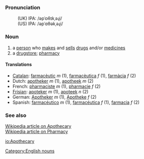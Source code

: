 ===Pronunciation===
:(UK) IPA: /əpˈɒθɪkˌəɻi/
:(US) IPA: /əpˈɑθəkˌəɻi/

===Noun===
# a [[person]] who [[make]]s and [[sell]]s [[drug]]s and/or [[medicine]]s
# a [[drugstore]]; [[pharmacy]]

====Translations====
*[[Catalan]]: [[farmacèutic]] ''m'' (1), [[farmacèutica]] ''f'' (1), [[farmàcia]] ''f'' (2)
*Dutch: [[apotheker]] ''m'' (1), [[apotheek]] ''m'' (2)
*French: [[pharmaciste]] ''m'' (1), [[pharmacie]] ''f'' (2)
*[[Frisian]]: [[apoteker]] ''m'' (1), [[apoteek]] ''n'' (2)
*German: [[Apotheker]] ''m'' (1), [[Apotheke]] ''f'' (2)
*Spanish: [[farmacéutico]] ''m'' (1), [[farmacéutica]] ''f'' (1), [[farmacia]] ''f'' (2)

===See also===
[http://en.wikipedia.org/wiki/Apothecary Wikipedia article on Apothecary] <br>
[http://en.wikipedia.org/wiki/Pharmacy Wikipedia article on Pharmacy]

[[Category:English nouns]]

[[io:Apothecary]]